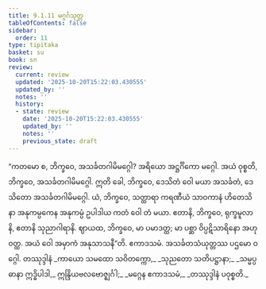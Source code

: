 ```yaml
---
title: 9.1.11 မဂ္ဂင်္ဂသုတ္တ
tableOfContents: false
sidebar:
  order: 11
type: tipitaka
basket: su
book: sn
review:
  current: review
  updated: '2025-10-20T15:22:03.430555'
  updated_by: ''
  notes: ''
  history:
  - state: review
    date: '2025-10-20T15:22:03.430555'
    updated_by: ''
    notes: ''
    previous_state: draft
---
```



<DynamicBreadcrumb />


<ReviewStatus review={frontmatter.review} showDetails={true} />

<HypothesisAnnotation frontmatter={frontmatter} />

<Division number="376" book="sn" e="ch" v="18" p="334">

<Paragraph number="1691" book="sn">
“ကတမော စ, ဘိက္ခဝေ, အသင်္ခတဂါမိမဂ္ဂေါ? အရိယော အဋ္ဌင်္ဂိကော မဂ္ဂေါ. အယံ ဝုစ္စတိ, ဘိက္ခဝေ, အသင်္ခတဂါမိမဂ္ဂေါ. ဣတိ ခေါ, ဘိက္ခဝေ, ဒေသိတံ ဝေါ မယာ အသင်္ခတံ, ဒေသိတော အသင်္ခတဂါမိမဂ္ဂေါ. ယံ, ဘိက္ခဝေ, သတ္ထာရာ ကရဏီယံ သာဝကာနံ ဟိတေသိနာ အနုကမ္ပကေန အနုကမ္ပံ ဥပါဒါယ ကတံ ဝေါ တံ မယာ. ဧတာနိ, ဘိက္ခဝေ, ရုက္ခမူလာနိ, ဧတာနိ သုညာဂါရာနိ. ဈာယထ, ဘိက္ခဝေ, မာ ပမာဒတ္ထ; မာ ပစ္ဆာ ဝိပ္ပဋိသာရိနော အဟုဝတ္ထ. အယံ ဝေါ အမှာကံ အနုသာသနီ”တိ.

</Paragraph>
</Division>

<Paragraph number="1692" type="center" book="sn">
ဧကာဒသမံ.



</Paragraph>

<Paragraph number="1693" type="center" book="sn">
အသင်္ခတသံယုတ္တဿ ပဌမော ဝဂ္ဂေါ.



</Paragraph>

<Paragraph number="1694" type="center" book="sn">
တဿုဒ္ဒါနံ


</Paragraph>

<Paragraph number="1695" type="verses" book="sn">
_ကာယော သမထော သဝိတက္ကော,_  
_သုညတော သတိပဋ္ဌာနာ;_  
_သမ္မပ္ပဓာနာ ဣဒ္ဓိပါဒါ,_  
ဣန္ဒြိယဗလဗောဇ္ဈင်္ဂါ;_  
_မဂ္ဂေန ဧကာဒသမံ,_  
_တဿုဒ္ဒါနံ ပဝုစ္စတိ._
</Paragraph>
